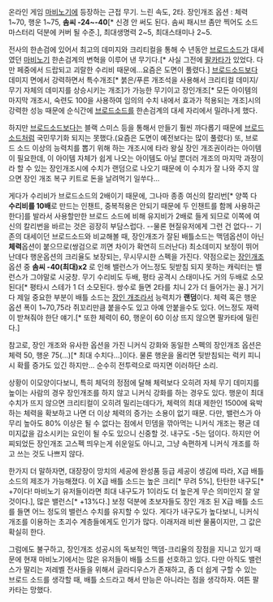 온라인 게임 [[마비노기]]에 등장하는 근접 무기. 느린 속도, 2타. 
장인개조 옵션 : 체력 1~70, 행운 1~75, '''솜씨 -24~-40'''[* 신경 안 써도 된다. 솜씨 패시브 좀만 찍어도 소드마스터리 덕분에 커버 될 수준.], 최대생명력 2~5, 최대스태미나 2~5.

전사의 한손검에 있어서 최고의 데미지와 크리티컬을 통해 수 년동안 [[브로드소드]]가 대세였던 [[마비노기]] 한손검계의 변혁을 이루어 낸 무기다.[* 사실 그전에 [[팔카타]]가 있었다. 다만 페중에서 드랍되고 괴랄한 수리비 때문에...요즘은 도면이 풀렸다.] [[브로드소드]]보다 데미지 면에서 강력하면서 특수개조[* 붉은/푸른 개조석을 사용해서 크리티컬 데미지/무기 자체의 데미지를 상승시키는 개조]가 가능한 무기이고 장인개조[* 모든 아이템의 마지막 개조시, 숙련도 100을 사용하여 임의의 수치 내에서 효과가 적용되는 개조]시의 강력한 성능 때문에 순식간에 [[브로드소드]]를 한손검계의 대세 자리에서 밀려나게 했다. 

하지만 [[브로드소드]]보다는 블랙 스미스 등을 통해서 만들기 훨씬 까다롭기 때문에 [[브로드소드]]처럼 국민무기화 되지는 못했다.(요즘은 도면이 예전보다는 많이 풀렸다) 또, 브로드 소드 이상의 능력치를 뽑기 위해 하는 개조시에 타라 왕실 장인 개조권이라는 아이템이 필요한데, 이 아이템 자체가 쉽게 나오는 아이템도 아닐 뿐더러 개조의 마지막 과정이라 할 수 있는 장인개조시에 수치가 랜덤으로 나오기 때문에 이 수치가 잘 나와 주지 않으면 장인 개조 복구 키트로 돈을 날려먹기 일쑤다… 

게다가 수리비가 브로드소드의 2배이기 때문에, 그나마 종종 여신의 칼리번[* 양쪽 다 '''수리비를 10배'''로 만드는 인챈트, 중복적용은 안되기 때문에 두 인챈트를 함께 사용하곤 한다]를 발라서 사용할만한 브로드 소드에 비해 유지비가 2배로 들게 되므로 이쪽에 여신의 칼리번을 바르는 것은 굉장히 부담스럽다. --물론 현질유저에게 그런 건 없다--
기존의 대세이던 브로드소드와 비교해볼 때, 장인개조가 잘된 배틀소드는 맥뎀옵션이 아닌 '''체력'''옵션이 붙으므로(쌍검으로 끼면 차이가 확연히 드러난다) 최소데미지 보정이 뛰어난데다 행운옵션의 크리율도 보장되는, 무시무시한 스펙을 가진다. 약점으로는 [[장인개조]] 옵션 중 '''솜씨 -40(최대)x2''' 로 인해 밸런스가 어느정도 뒷받침 되지 못하는 캐릭터는 밸런스가 그야말로 시궁창. 무기 수리비도 두배, 평타 공격시 스태미나도 거의 두배로 소모된다[* 평타시 스테가 1 더 소모된다. 쌍수로 들면 2타를 치니 2가 더 들어가는 꼴.] 거기다 제일 중요한 부분이 배틀 소드는 [[장인 개조]]라서 능력치가 '''랜덤'''이다. 체력 혹은 행운 옵션 폭이 1~70,75라 쥐꼬리만큼 붙을수도 있고 아예 안붙을수도 있다. 어느정도 재력이 받쳐줘야 한단 얘기.[* 또한 체력이 60, 행운이 60 이상 뜨지 않으면 팔카타에 밀린다.]

참고로, 장인 개조와 유사한 옵션을 가진 니커식 강화와 동일한 스펙의 장인개조 옵션은 체력 50, 행운 75(...)[* 최대 수치다...]이다. 물론 행운을 올리면 뒷받침되는 럭키 피니시 확률 증가도 있긴 하지만... 순수히 전투력으로 따지면 이러하단 소리.

상황이 이모양이다보니, 특히 체덕의 정점에 달해 체력보다 오히려 자체 무기 데미지를 높이는 사람의 경우 장인개조를 하지 않고 니커식 강화를 하는 경우도 있다. 행운이 최대수치가 뜨지 않으면 크리티컬이 오히려 밀리는데다가, 체력의 최대 제한인 1500에 육박하는 체력을 확보하고 나면 더 이상 체력의 증가는 소용이 없기 때문. 다만, 밸런스가 아무리 높아도 80% 이상은 될 수 없다는 점에서 민뎀을 깎아먹는 니커식 개조는 평균 데미지값을 감소시키는 요인이 될 수도 있으니 신중할 것. 내구도 -5는 덤이다. 하지만 어찌되었든 장인개조 고스펙 띄우는게 쉬운일도 아니고, 그냥 속편하게 니커식 개조를 하고 쓰는 것도 나쁘지 않다.

한가지 더 말하자면, 대장장이 망치의 세공에 완성품 등급 세공이 생김에 따라, X급 배틀 소드의 제조가 가능해졌다. 이 X급 배틀 소드는 높은 크리[* 무려 5%], 탄탄한 내구도[* +7이다! 마비노기 유저들이라면 최대 내구도가 1이라도 더 높은게 무슨 의미인지 잘 알 것이다.], 많은 밸런스[* +13%다.] 보정 덕분에 초보자들도 장인 개조 된 X급 배틀 소드를 들면 어느 정도의 밸런스 수치를 유지할 수 있다. 게다가 내구도가 높다보니, 니커식 개조를 이용하는 초괴수 계층들에게도 인기가 많다. 이래저래 비싼 물품이지만, 그 값은 확실히 한다.

그럼에도 불구하고, 장인개조 성공시의 독보적인 맥뎀-크리율의 장점을 지니고 있기 때문에 현재 마비노기에서는 많은 유저들이 배틀 소드를 선호하고 있다. 다만 아직도 밸런스가 딸리는 저레벨 전사들을 위해서 글라디우스가 존재하고, 좀 더 쉽게 구할 수 있는 브로드 소드를 생각할 때, 배틀 소드라고 해서 만능은 아니라는 점을 생각하자. 여튼 팔카타는 망했다.
